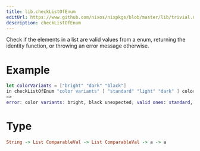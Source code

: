 ```yaml
---
title: lib.checkListOfEnum
editUrl: https://www.github.com/nixos/nixpkgs/blob/master/lib/trivial.nix#L552C21
description: checkListOfEnum
---
```



Check if the elements in a list are valid values from a enum, returning the identity function, or throwing an error message otherwise.

# Example

```nix
let colorVariants = ["bright" "dark" "black"]
in checkListOfEnum "color variants" [ "standard" "light" "dark" ] colorVariants;
=>
error: color variants: bright, black unexpected; valid ones: standard, light, dark
```

# Type

```haskell
String -> List ComparableVal -> List ComparableVal -> a -> a
```
